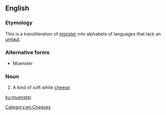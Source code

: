 ==English==

===Etymology===
This is a transliteration of [[münster]] into alphabets of languages that lack an [[umlaut]].

===Alternative forms===
* Muenster

===Noun===
{{en-noun}}
{{wikipedia|Munster (cheese)}}

#A kind of soft white [[cheese]].

[[Category:en:Cheeses]]

[[ku:muenster]]